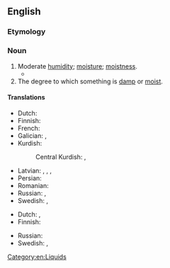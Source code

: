 ==English==

===Etymology===
{{suffix|en|damp|ness}}

===Noun===
{{en-noun|-|+}}

# Moderate [[humidity]]; [[moisture]]; [[moistness]].
#* {{quote-journal|en|year=1960|month=August|author=R. K. Evans|title=Railway Modernisation in Spain|journal=Trains Illustrated|page=494|text=With 3,600 h.p. underfoot, acceleration was reasonably brisk, but the flickering wheel-slip indicator light showed the prudence of not putting full power through the traction motors while there were traces of early-morning '''dampness''' on the rails.}}
# The degree to which something is [[damp]] or [[moist]].
#: {{ux|en|The '''dampness''' in the writing paper caused the ink to spread and smudge.}}

====Translations====
{{trans-top|moderate humidity}}
* Dutch: {{t+|nl|vochtigheid}}
* Finnish: {{t+|fi|kosteus}}
* French: {{t+|fr|moiteur|f}}
* Galician: {{t+|gl|lentura|f}}, {{t+|gl|humidade|f}}
* Kurdish:
*: Central Kurdish: {{t+|ckb|نم}}, {{t+|ckb|شێ}}
{{trans-mid}}
* Latvian: {{t|lv|mitrums|m}}, {{t|lv|miklums|m}}, {{t|lv|valgums|m}}, {{t|lv|valganums}}
* Persian: {{t+|fa|زغار|tr=zaqâr|sc=fa-Arab}}
* Romanian: {{t+|ro|umezeală|f}}
* Russian: {{t+|ru|вла́жность|f}}, {{t+|ru|сы́рость|f}}
* Swedish: {{t+|sv|fuktighet|c}}, {{t+|sv|fukt}}
{{trans-bottom}}

{{trans-top|degree to which something is damp}}
* Dutch: {{t+|nl|vochtigheid}}, {{t+|nl|vochtigheidsgraad}}
* Finnish: {{t+|fi|kosteus}}
{{trans-mid}}
* Russian: {{t+|ru|вла́жность|f}}
* Swedish: {{t+|sv|fuktighet|c}}, {{t|sv|fuktighetsgrad|c}}
{{trans-bottom}}

[[Category:en:Liquids]]